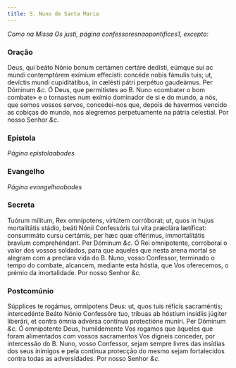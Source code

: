 ```yaml
---
title: S. Nuno de Santa Maria
---
```


<em>Como na Missa Os justi, página confessoresnaopontifices1, excepto:</em>

### Oração

<div class="grid grid-cols-2 gap-5">
  <span class="text-justify">
    Deus, qui beáto Nónio bonum certámen certáre dedísti, eúmque sui ac mundi
    contemptórem exímium effecísti: concéde nobis fámulis tuis; ut, devíctis
    mundi cupiditátibus, in cælésti pátri perpétuo gaudeámus. Per Dóminum
    <em>&c.</em>
  </span>
  <span class="text-justify">
    Ó Deus, que permitistes ao B. Nuno «combater o bom combate» e o tornastes
    num exímio dominador de si e do mundo, a nós, que somos vossos servos,
    concedei-nos que, depois de havermos vencido as cobiças do mundo, nos
    alegremos perpetuamente na pátria celestial. Por nosso Senhor <em>&c.</em>
  </span>
</div>

### Epístola

_Página epistolaabades_

### Evangelho

_Página evangelhoabades_

### Secreta

<div class="grid grid-cols-2 gap-5">
  <span class="text-justify">
    Tuórum mílitum, Rex omnípotens, virtútem corróborat; ut, quos in hujus
    mortalitátis stádio, beáti Nónii Confessóris tui vita præclára lætíficat:
    consummáto cursu certámis, per hæc quæ offérimus, immortalitátis bravíum
    comprehéndant. Per Dóminum <em>&c.</em>
  </span>
  <span class="text-justify">
    Ó Rei omnipotente, corroborai o valor dos vossos soldados, para que aqueles
    que nesta arena mortal se alegram com a preclara vida do B. Nuno, vosso
    Confessor, terminado o tempo do combate, alcancem, mediante esta hóstia, que
    Vos oferecemos, o prémio da imortalidade. Por nosso Senhor <em>&c.</em>
  </span>
</div>

### Postcomúnio

<div class="grid grid-cols-2 gap-5">
  <span class="text-justify">
    Súpplices te rogámus, omnípotens Deus: ut, quos tuis réficis sacraméntis;
    intercedénte Beáto Nónio Confessóre tuo, tríbuas ab hóstium insídiis júgiter
    liberári, et contra ómnia advérsa contínua protectióne muníri. Per Dóminum
    <em>&c.</em>
  </span>
  <span class="text-justify">
    Ó omnipotente Deus, humildemente Vos rogamos que àqueles que foram
    alimentados com vossos sacramentos Vos digneis conceder, por intercessão do
    B. Nuno, vosso Confessor, sejam sempre livres das insídias dos seus inimigos
    e pela contínua protecção do mesmo sejam fortalecidos contra todas as
    adversidades. Por nosso Senhor <em>&c.</em>
  </span>
</div>
